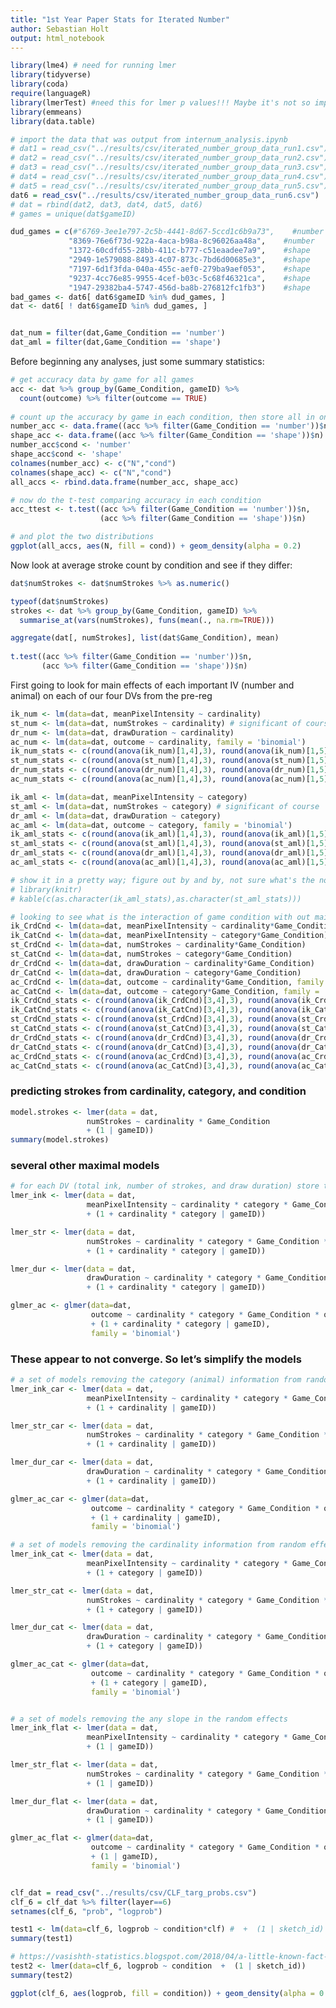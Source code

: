 ```yaml
---
title: "1st Year Paper Stats for Iterated Number"
author: Sebastian Holt
output: html_notebook
---
```


```r

library(lme4) # need for running lmer
library(tidyverse)
library(coda)
require(languageR)
library(lmerTest) #need this for lmer p values!!! Maybe it's not so important...
library(emmeans)
library(data.table)


```

```r
# import the data that was output from internum_analysis.ipynb
# dat1 = read_csv("../results/csv/iterated_number_group_data_run1.csv")
# dat2 = read_csv("../results/csv/iterated_number_group_data_run2.csv")
# dat3 = read_csv("../results/csv/iterated_number_group_data_run3.csv")
# dat4 = read_csv("../results/csv/iterated_number_group_data_run4.csv")
# dat5 = read_csv("../results/csv/iterated_number_group_data_run5.csv")
dat6 = read_csv("../results/csv/iterated_number_group_data_run6.csv")
# dat = rbind(dat2, dat3, dat4, dat5, dat6)
# games = unique(dat$gameID)

dud_games = c(#"6769-3ee1e797-2c5b-4441-8d67-5ccd1c6b9a73",    #number
             "8369-76e6f73d-922a-4aca-b98a-8c96026aa48a",    #number
             "1372-60cdfd55-28bb-411c-b777-c51eaadee7a9",    #shape
             "2949-1e579088-8493-4c07-873c-7bd6d00685e3",    #shape
             "7197-6d1f3fda-040a-455c-aef0-279ba9aef053",    #shape
             "9237-4cc76e85-9955-4cef-b03c-5c68f46321ca",    #shape
             "1947-29382ba4-5747-456d-ba8b-276812fc1fb3")    #shape
bad_games <- dat6[ dat6$gameID %in% dud_games, ]
dat <- dat6[ ! dat6$gameID %in% dud_games, ]


dat_num = filter(dat,Game_Condition == 'number')
dat_aml = filter(dat,Game_Condition == 'shape')

```

Before beginning any analyses, just some summary statistics:
```r

# get accuracy data by game for all games
acc <- dat %>% group_by(Game_Condition, gameID) %>%
  count(outcome) %>% filter(outcome == TRUE)
  
# count up the accuracy by game in each condition, then store all in one dataframe
number_acc <- data.frame((acc %>% filter(Game_Condition == 'number'))$n)
shape_acc <- data.frame((acc %>% filter(Game_Condition == 'shape'))$n)
number_acc$cond <- 'number'
shape_acc$cond <- 'shape'
colnames(number_acc) <- c("N","cond")
colnames(shape_acc) <- c("N","cond")
all_accs <- rbind.data.frame(number_acc, shape_acc)

# now do the t-test comparing accuracy in each condition
acc_ttest <- t.test((acc %>% filter(Game_Condition == 'number'))$n,
                    (acc %>% filter(Game_Condition == 'shape'))$n)

# and plot the two distributions
ggplot(all_accs, aes(N, fill = cond)) + geom_density(alpha = 0.2)

```

Now look at average stroke count by condition and see if they differ:
```r
dat$numStrokes <- dat$numStrokes %>% as.numeric()

typeof(dat$numStrokes)
strokes <- dat %>% group_by(Game_Condition, gameID) %>% 
  summarise_at(vars(numStrokes), funs(mean(., na.rm=TRUE)))

aggregate(dat[, numStrokes], list(dat$Game_Condition), mean)
  
t.test((acc %>% filter(Game_Condition == 'number'))$n,
       (acc %>% filter(Game_Condition == 'shape'))$n)

```


First going to look for main effects of each important IV (number and animal) on each of our four DVs from the pre-reg
```r
ik_num <- lm(data=dat, meanPixelIntensity ~ cardinality)
st_num <- lm(data=dat, numStrokes ~ cardinality) # significant of course
dr_num <- lm(data=dat, drawDuration ~ cardinality)
ac_num <- lm(data=dat, outcome ~ cardinality, family = 'binomial')
ik_num_stats <- c(round(anova(ik_num)[1,4],3), round(anova(ik_num)[1,5],3))
st_num_stats <- c(round(anova(st_num)[1,4],3), round(anova(st_num)[1,5],3))
dr_num_stats <- c(round(anova(dr_num)[1,4],3), round(anova(dr_num)[1,5],3))
ac_num_stats <- c(round(anova(ac_num)[1,4],3), round(anova(ac_num)[1,5],3))
```


```r
ik_aml <- lm(data=dat, meanPixelIntensity ~ category)
st_aml <- lm(data=dat, numStrokes ~ category) # significant of course
dr_aml <- lm(data=dat, drawDuration ~ category)
ac_aml <- lm(data=dat, outcome ~ category, family = 'binomial')
ik_aml_stats <- c(round(anova(ik_aml)[1,4],3), round(anova(ik_aml)[1,5],3))
st_aml_stats <- c(round(anova(st_aml)[1,4],3), round(anova(st_aml)[1,5],3))
dr_aml_stats <- c(round(anova(dr_aml)[1,4],3), round(anova(dr_aml)[1,5],3))
ac_aml_stats <- c(round(anova(ac_aml)[1,4],3), round(anova(ac_aml)[1,5],3))

# show it in a pretty way; figure out by and by, not sure what's the norm
# library(knitr)
# kable(c(as.character(ik_aml_stats),as.character(st_aml_stats)))
```
```r
# looking to see what is the interaction of game condition with out main IVs not already explained by that IV
ik_CrdCnd <- lm(data=dat, meanPixelIntensity ~ cardinality*Game_Condition)
ik_CatCnd <- lm(data=dat, meanPixelIntensity ~ category*Game_Condition)
st_CrdCnd <- lm(data=dat, numStrokes ~ cardinality*Game_Condition)
st_CatCnd <- lm(data=dat, numStrokes ~ category*Game_Condition)
dr_CrdCnd <- lm(data=dat, drawDuration ~ cardinality*Game_Condition)
dr_CatCnd <- lm(data=dat, drawDuration ~ category*Game_Condition)
ac_CrdCnd <- lm(data=dat, outcome ~ cardinality*Game_Condition, family = 'binomial')
ac_CatCnd <- lm(data=dat, outcome ~ category*Game_Condition, family = 'binomial')
ik_CrdCnd_stats <- c(round(anova(ik_CrdCnd)[3,4],3), round(anova(ik_CrdCnd)[3,5],3))
ik_CatCnd_stats <- c(round(anova(ik_CatCnd)[3,4],3), round(anova(ik_CatCnd)[3,5],3))
st_CrdCnd_stats <- c(round(anova(st_CrdCnd)[3,4],3), round(anova(st_CrdCnd)[3,5],3))
st_CatCnd_stats <- c(round(anova(st_CatCnd)[3,4],3), round(anova(st_CatCnd)[3,5],3))
dr_CrdCnd_stats <- c(round(anova(dr_CrdCnd)[3,4],3), round(anova(dr_CrdCnd)[3,5],3))
dr_CatCnd_stats <- c(round(anova(dr_CatCnd)[3,4],3), round(anova(dr_CatCnd)[3,5],3))
ac_CrdCnd_stats <- c(round(anova(ac_CrdCnd)[3,4],3), round(anova(ac_CrdCnd)[3,5],3))
ac_CatCnd_stats <- c(round(anova(ac_CatCnd)[3,4],3), round(anova(ac_CatCnd)[3,5],3))

```


### predicting strokes from cardinality, category, and condition
```r
model.strokes <- lmer(data = dat,
                 numStrokes ~ cardinality * Game_Condition 
                 + (1 | gameID))
summary(model.strokes)

```


### several other maximal models
```r
# for each DV (total ink, number of strokes, and draw duration) store the lmer
lmer_ink <- lmer(data = dat,
                 meanPixelIntensity ~ cardinality * category * Game_Condition * quarter
                 + (1 + cardinality * category | gameID))

lmer_str <- lmer(data = dat,
                 numStrokes ~ cardinality * category * Game_Condition * quarter
                 + (1 + cardinality * category | gameID))

lmer_dur <- lmer(data = dat,
                 drawDuration ~ cardinality * category * Game_Condition * quarter
                 + (1 + cardinality * category | gameID))

glmer_ac <- glmer(data=dat,
                  outcome ~ cardinality * category * Game_Condition * quarter
                  + (1 + cardinality * category | gameID),
                  family = 'binomial')
```
### These appear to not converge. So let's simplify the models
```r
# a set of models removing the category (animal) information from random effects
lmer_ink_car <- lmer(data = dat,
                 meanPixelIntensity ~ cardinality * category * Game_Condition * quarter
                 + (1 + cardinality | gameID))

lmer_str_car <- lmer(data = dat,
                 numStrokes ~ cardinality * category * Game_Condition * quarter
                 + (1 + cardinality | gameID))

lmer_dur_car <- lmer(data = dat,
                 drawDuration ~ cardinality * category * Game_Condition * quarter
                 + (1 + cardinality | gameID))

glmer_ac_car <- glmer(data=dat,
                  outcome ~ cardinality * category * Game_Condition * quarter
                  + (1 + cardinality | gameID),
                  family = 'binomial')

# a set of models removing the cardinality information from random effects
lmer_ink_cat <- lmer(data = dat,
                 meanPixelIntensity ~ cardinality * category * Game_Condition * quarter
                 + (1 + category | gameID))

lmer_str_cat <- lmer(data = dat,
                 numStrokes ~ cardinality * category * Game_Condition * quarter
                 + (1 + category | gameID))

lmer_dur_cat <- lmer(data = dat,
                 drawDuration ~ cardinality * category * Game_Condition * quarter
                 + (1 + category | gameID))

glmer_ac_cat <- glmer(data=dat,
                  outcome ~ cardinality * category * Game_Condition * quarter
                  + (1 + category | gameID),
                  family = 'binomial')


# a set of models removing the any slope in the random effects
lmer_ink_flat <- lmer(data = dat,
                 meanPixelIntensity ~ cardinality * category * Game_Condition * quarter
                 + (1 | gameID))

lmer_str_flat <- lmer(data = dat,
                 numStrokes ~ cardinality * category * Game_Condition * quarter
                 + (1 | gameID))

lmer_dur_flat <- lmer(data = dat,
                 drawDuration ~ cardinality * category * Game_Condition * quarter
                 + (1 | gameID))

glmer_ac_flat <- glmer(data=dat,
                  outcome ~ cardinality * category * Game_Condition * quarter
                  + (1 | gameID),
                  family = 'binomial')



```

```r
clf_dat = read_csv("../results/csv/CLF_targ_probs.csv")
clf_6 = clf_dat %>% filter(layer==6)
setnames(clf_6, "prob", "logprob")

test1 <- lm(data=clf_6, logprob ~ condition*clf) #  +  (1 | sketch_id)
summary(test1)

# https://vasishth-statistics.blogspot.com/2018/04/a-little-known-fact-paired-t-test-is.html
test2 <- lmer(data=clf_6, logprob ~ condition  +  (1 | sketch_id))
summary(test2)

ggplot(clf_6, aes(logprob, fill = condition)) + geom_density(alpha = 0.2)
```


